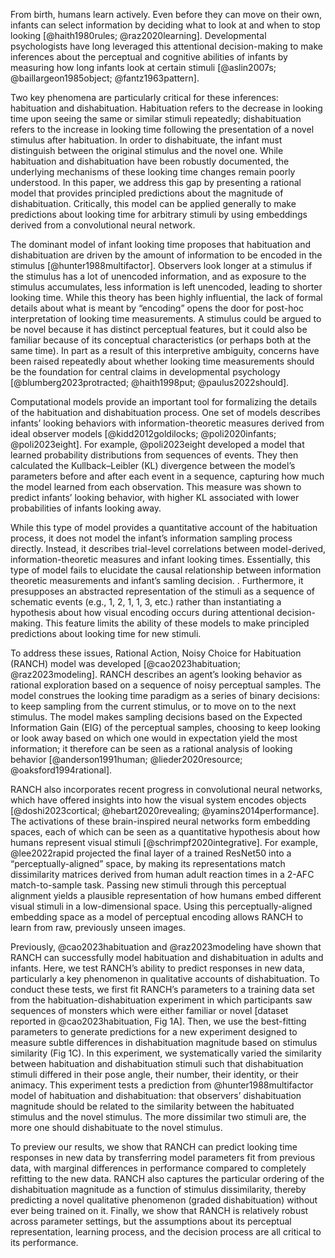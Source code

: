
From birth, humans learn actively. Even before they can move on their own, infants can select information by deciding what to look at and when to stop looking [@haith1980rules; @raz2020learning]. Developmental psychologists have long leveraged this attentional decision-making to make inferences about the perceptual and cognitive abilities of infants by measuring how long infants look at certain stimuli [@aslin2007s; @baillargeon1985object; @fantz1963pattern]. 

Two key phenomena are particularly critical for these inferences: habituation and dishabituation. Habituation refers to the decrease in looking time upon seeing the same or similar stimuli repeatedly; dishabituation refers to the increase in looking time following the presentation of a novel stimulus after habituation. In order to dishabituate, the infant must distinguish between the original stimulus and the novel one.  While habituation and dishabituation have been robustly documented, the underlying mechanisms of these looking time changes remain poorly understood. In this paper, we address this gap by presenting a rational model that provides principled predictions about the magnitude of dishabituation. Critically, this model can be applied generally to make predictions about looking time for arbitrary stimuli by using embeddings derived from a convolutional neural network.

The dominant model of infant looking time proposes that habituation and dishabituation are driven by the amount of information to be encoded in the stimulus [@hunter1988multifactor]. Observers look longer at a stimulus if the stimulus has a lot of unencoded information, and as exposure to the stimulus accumulates, less information is left unencoded, leading to shorter looking time. While this theory has been highly influential, the lack of formal details about what is meant by “encoding” opens the door for post-hoc interpretation of looking time measurements. A stimulus could be argued to be novel because it has distinct perceptual features, but it could also be familiar because of its conceptual characteristics (or perhaps both at the same time). In part as a result of this interpretive ambiguity, concerns have been raised repeatedly about whether looking time measurements should be the foundation for central claims in developmental psychology [@blumberg2023protracted; @haith1998put; @paulus2022should]. 

Computational models provide an important tool for formalizing the details of the habituation and dishabituation process. One set of models describes infants’ looking behaviors with information-theoretic measures derived from ideal observer models [@kidd2012goldilocks; @poli2020infants; @poli2023eight]. For example, @poli2023eight developed a model that learned probability distributions from sequences of events. They then calculated the Kullback–Leibler (KL) divergence between the model’s parameters before and after each event in a sequence, capturing how much the model learned from each observation.  This measure was shown to predict infants’ looking behavior, with higher KL associated with lower probabilities of infants looking away. 

While this type of model provides a quantitative account of the habituation process, it does not model the infant’s information sampling process directly. Instead, it describes trial-level correlations between model-derived, information-theoretic measures and infant looking times. Essentially, this type of model fails to elucidate the causal relationship between information theoretic measurements and infant’s samling decision. . Furthermore, it presupposes an abstracted representation of the stimuli as a sequence of schematic events (e.g., 1, 2, 1, 1, 3, etc.) rather than instantiating a hypothesis about how visual encoding occurs during attentional decision-making. This feature limits the ability of these models to make principled predictions about looking time for new stimuli.

To address these issues, Rational Action, Noisy Choice for Habituation (RANCH) model was developed [@cao2023habituation; @raz2023modeling]. RANCH describes an agent’s looking behavior as rational exploration based on a sequence of noisy perceptual samples. The model construes the looking time paradigm as a series of binary decisions: to keep sampling from the current stimulus, or to move on to the next stimulus. The model makes sampling decisions based on the Expected Information Gain (EIG) of the perceptual samples, choosing to keep looking or look away based on which one would in expectation yield the most information; it therefore can be seen as a rational analysis of looking behavior [@anderson1991human; @lieder2020resource; @oaksford1994rational]. 

RANCH also incorporates recent progress in convolutional neural networks, which have offered insights into how the visual system encodes objects [@doshi2023cortical; @hebart2020revealing; @yamins2014performance]. The activations of these brain-inspired neural networks form embedding spaces, each of which can be seen as a quantitative hypothesis about how humans represent visual stimuli [@schrimpf2020integrative]. For example, @lee2022rapid projected the final layer of a trained ResNet50 into a "perceptually-aligned" space, by making its representations match dissimilarity matrices derived from human adult reaction times in a 2-AFC match-to-sample task. Passing new stimuli through this perceptual alignment yields a plausible representation of how humans embed different visual stimuli in a low-dimensional space. Using this perceptually-aligned embedding space as a model of perceptual encoding allows RANCH to learn from raw, previously unseen images.

Previously, @cao2023habituation and @raz2023modeling have shown that RANCH can successfully model habituation and dishabituation in adults and infants. Here, we test RANCH’s ability to predict responses in new data, particularly a key phenomenon in qualitative accounts of dishabituation. To conduct these tests, we first fit RANCH’s parameters to a training data set from the habituation-dishabituation experiment in which participants saw sequences of monsters which were either familiar or novel [dataset reported in @cao2023habituation, Fig 1A]. Then, we use the best-fitting parameters to generate predictions for a new experiment designed to measure subtle differences in dishabituation magnitude based on stimulus similarity (Fig 1C). In this experiment, we systematically varied the similarity between habituation and dishabituation stimuli such that dishabituation stimuli differed in their pose angle, their number, their identity, or their animacy. This experiment tests a prediction from @hunter1988multifactor model of habituation and dishabituation: that observers’ dishabituation magnitude should be related to the similarity between the habituated stimulus and the novel stimulus. The more dissimilar two stimuli are, the more one should dishabituate to the novel stimulus.

To preview our results, we show that RANCH can predict looking time responses in new data by transferring model parameters fit from previous data, with marginal differences in performance compared to completely refitting to the new data. RANCH also captures the particular ordering of the dishabituation magnitude as a function of stimulus dissimilarity, thereby predicting a novel qualitative phenomenon (graded dishabituation) without ever being trained on it. Finally, we show that RANCH is relatively robust across parameter settings, but the assumptions about its perceptual representation, learning process, and the decision process are all critical to its performance.

